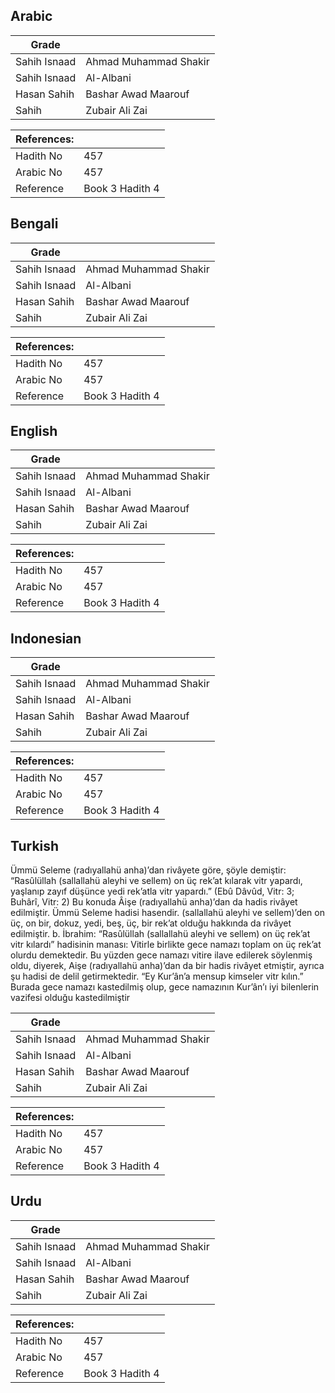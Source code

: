 ## Arabic


<div dir="rtl" lang="ar" style={{fontSize:'larger',backgroundColor:'#f8f9fa',padding:20}}>

</div>
<div style={{backgroundColor:'#f8f9fa',padding:20, marginBottom: 10}}><table> <thead> <tr> <th>Grade</th> <th></th> </tr> </thead> <tbody> <tr><td>Sahih Isnaad</td><td>Ahmad Muhammad Shakir</td></tr><tr><td>Sahih Isnaad</td><td>Al-Albani</td></tr><tr><td>Hasan Sahih</td><td>Bashar Awad Maarouf</td></tr><tr><td>Sahih</td><td>Zubair Ali Zai</td></tr></tbody></table><table> <thead> <tr> <th>References:</th> <th></th> </tr> </thead> <tbody><tr><td>Hadith No</td><td>457</td></tr><tr><td>Arabic No</td><td>457</td></tr><tr><td>Reference</td><td>Book 3 Hadith 4</td></tr></tbody></table></div>

## Bengali


<div dir="ltr" lang="bn" style={{fontSize:'larger',backgroundColor:'#f8f9fa',padding:20}}>

</div>
<div style={{backgroundColor:'#f8f9fa',padding:20, marginBottom: 10}}><table> <thead> <tr> <th>Grade</th> <th></th> </tr> </thead> <tbody> <tr><td>Sahih Isnaad</td><td>Ahmad Muhammad Shakir</td></tr><tr><td>Sahih Isnaad</td><td>Al-Albani</td></tr><tr><td>Hasan Sahih</td><td>Bashar Awad Maarouf</td></tr><tr><td>Sahih</td><td>Zubair Ali Zai</td></tr></tbody></table><table> <thead> <tr> <th>References:</th> <th></th> </tr> </thead> <tbody><tr><td>Hadith No</td><td>457</td></tr><tr><td>Arabic No</td><td>457</td></tr><tr><td>Reference</td><td>Book 3 Hadith 4</td></tr></tbody></table></div>

## English


<div dir="ltr" lang="en" style={{fontSize:'larger',backgroundColor:'#f8f9fa',padding:20}}>

</div>
<div style={{backgroundColor:'#f8f9fa',padding:20, marginBottom: 10}}><table> <thead> <tr> <th>Grade</th> <th></th> </tr> </thead> <tbody> <tr><td>Sahih Isnaad</td><td>Ahmad Muhammad Shakir</td></tr><tr><td>Sahih Isnaad</td><td>Al-Albani</td></tr><tr><td>Hasan Sahih</td><td>Bashar Awad Maarouf</td></tr><tr><td>Sahih</td><td>Zubair Ali Zai</td></tr></tbody></table><table> <thead> <tr> <th>References:</th> <th></th> </tr> </thead> <tbody><tr><td>Hadith No</td><td>457</td></tr><tr><td>Arabic No</td><td>457</td></tr><tr><td>Reference</td><td>Book 3 Hadith 4</td></tr></tbody></table></div>

## Indonesian


<div dir="ltr" lang="id" style={{fontSize:'larger',backgroundColor:'#f8f9fa',padding:20}}>

</div>
<div style={{backgroundColor:'#f8f9fa',padding:20, marginBottom: 10}}><table> <thead> <tr> <th>Grade</th> <th></th> </tr> </thead> <tbody> <tr><td>Sahih Isnaad</td><td>Ahmad Muhammad Shakir</td></tr><tr><td>Sahih Isnaad</td><td>Al-Albani</td></tr><tr><td>Hasan Sahih</td><td>Bashar Awad Maarouf</td></tr><tr><td>Sahih</td><td>Zubair Ali Zai</td></tr></tbody></table><table> <thead> <tr> <th>References:</th> <th></th> </tr> </thead> <tbody><tr><td>Hadith No</td><td>457</td></tr><tr><td>Arabic No</td><td>457</td></tr><tr><td>Reference</td><td>Book 3 Hadith 4</td></tr></tbody></table></div>

## Turkish


<div dir="ltr" lang="tr" style={{fontSize:'larger',backgroundColor:'#f8f9fa',padding:20}}>
Ümmü Seleme (radıyallahü anha)’dan rivâyete göre, şöyle demiştir: “Rasûlüllah (sallallahü aleyhi ve sellem) on üç rek’at kılarak vitr yapardı, yaşlanıp zayıf düşünce yedi rek’atla vitr yapardı.” (Ebû Dâvûd, Vitr: 3; Buhârî, Vitr: 2) Bu konuda Âişe (radıyallahü anha)’dan da hadis rivâyet edilmiştir. Ümmü Seleme hadisi hasendir. (sallallahü aleyhi ve sellem)’den on üç, on bir, dokuz, yedi, beş, üç, bir rek’at olduğu hakkında da rivâyet edilmiştir. b. İbrahim: “Rasûlüllah (sallallahü aleyhi ve sellem) on üç rek’at vitr kılardı” hadisinin manası: Vitirle birlikte gece namazı toplam on üç rek’at olurdu demektedir. Bu yüzden gece namazı vitire ilave edilerek söylenmiş oldu, diyerek, Aişe (radıyallahü anha)’dan da bir hadis rivâyet etmiştir, ayrıca şu hadisi de delil getirmektedir. “Ey Kur’ân’a mensup kimseler vitr kılın.” Burada gece namazı kastedilmiş olup, gece namazının Kur’ân’ı iyi bilenlerin vazifesi olduğu kastedilmiştir
</div>
<div style={{backgroundColor:'#f8f9fa',padding:20, marginBottom: 10}}><table> <thead> <tr> <th>Grade</th> <th></th> </tr> </thead> <tbody> <tr><td>Sahih Isnaad</td><td>Ahmad Muhammad Shakir</td></tr><tr><td>Sahih Isnaad</td><td>Al-Albani</td></tr><tr><td>Hasan Sahih</td><td>Bashar Awad Maarouf</td></tr><tr><td>Sahih</td><td>Zubair Ali Zai</td></tr></tbody></table><table> <thead> <tr> <th>References:</th> <th></th> </tr> </thead> <tbody><tr><td>Hadith No</td><td>457</td></tr><tr><td>Arabic No</td><td>457</td></tr><tr><td>Reference</td><td>Book 3 Hadith 4</td></tr></tbody></table></div>

## Urdu


<div dir="rtl" lang="ur" style={{fontSize:'larger',backgroundColor:'#f8f9fa',padding:20}}>

</div>
<div style={{backgroundColor:'#f8f9fa',padding:20, marginBottom: 10}}><table> <thead> <tr> <th>Grade</th> <th></th> </tr> </thead> <tbody> <tr><td>Sahih Isnaad</td><td>Ahmad Muhammad Shakir</td></tr><tr><td>Sahih Isnaad</td><td>Al-Albani</td></tr><tr><td>Hasan Sahih</td><td>Bashar Awad Maarouf</td></tr><tr><td>Sahih</td><td>Zubair Ali Zai</td></tr></tbody></table><table> <thead> <tr> <th>References:</th> <th></th> </tr> </thead> <tbody><tr><td>Hadith No</td><td>457</td></tr><tr><td>Arabic No</td><td>457</td></tr><tr><td>Reference</td><td>Book 3 Hadith 4</td></tr></tbody></table></div>